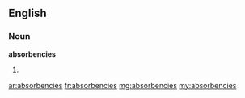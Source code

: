 ==English==
===Noun===
'''absorbencies'''
#{{plural of|absorbency}}

[[ar:absorbencies]]
[[fr:absorbencies]]
[[mg:absorbencies]]
[[my:absorbencies]]